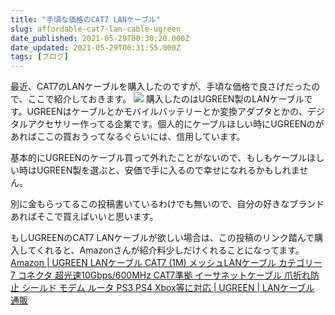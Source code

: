 ```yaml
---
title: "手頃な価格のCAT7 LANケーブル"
slug: affordable-cat7-lan-cable-ugreen
date_published: 2021-05-29T00:30:20.000Z
date_updated: 2021-05-29T00:31:55.000Z
tags: [ブログ]
---
```


最近、CAT7のLANケーブルを購入したのですが、手頃な価格で良さげだったので、ここで紹介しておきます。
![](https://ws-fe.amazon-adsystem.com/widgets/q?_encoding=UTF8&amp;ASIN=B086DPWMQM&amp;Format=_SL250_&amp;ID=AsinImage&amp;MarketPlace=JP&amp;ServiceVersion=20070822&amp;WS=1&amp;tag=viasnake-22&amp;language=ja_JP)
購入したのはUGREEN製のLANケーブルです。UGREENはケーブルとかモバイルバッテリーとか変換アダプタとかの、デジタルアクセサリー作ってる企業です。個人的にケーブルほしい時にUGREENのがあればここの買おうってなるぐらいには、信用しています。

基本的にUGREENのケーブル買って外れたことがないので、もしもケーブルほしい時はUGREEN製を選ぶと、安価で手に入るので幸せになれるかもしれません。

別に金もらってるこの投稿書いているわけでも無いので、自分の好きなブランドあればそこで買えばいいと思います。

もしUGREENのCAT7 LANケーブルが欲しい場合は、この投稿のリンク踏んで購入してくれると、Amazonさんが紹介料少しだけくれることになってます。
[Amazon | UGREEN LANケーブル CAT7 (1M) メッシュLANケーブル カテゴリー7 コネクタ 超光速10Gbps/600MHz CAT7準拠 イーサネットケーブル 爪折れ防止 シールド モデム ルータ PS3 PS4 Xbox等に対応 | UGREEN | LANケーブル 通販](https://amzn.to/3vxwPbf)
